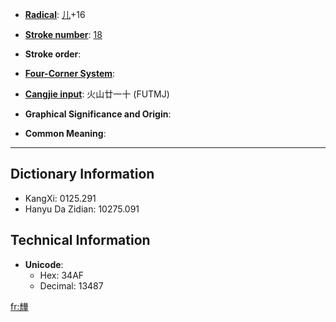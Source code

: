 * '''[[Wiktionary:Chinese radical index| Radical]]''': [[Wiktionary:Chinese radical index 儿|儿]]+16

* '''[[Wiktionary:Chinese total strokes index|Stroke number]]''': [[Wiktionary:Chinese total strokes index 18|18]]

* '''Stroke order''': 

* '''[[Wiktionary:Chinese four corner index|Four-Corner System]]''': 

* '''[[Wiktionary:Chinese Cangjie index|Cangjie input]]''': 火山廿一十 (FUTMJ)

* '''Graphical Significance and Origin''': 

* '''Common Meaning''': 

----

== Dictionary Information ==

* KangXi: 0125.291
* Hanyu Da Zidian: 10275.091

== Technical Information ==

* '''Unicode''':
** Hex: 34AF
** Decimal: 13487
[[fr:㒯]]